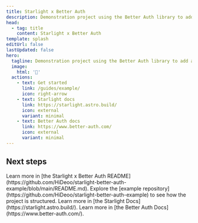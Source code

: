 ```yaml
---
title: Starlight x Better Auth
description: Demonstration project using the Better Auth library to add authentication to a Starlight project.
head:
  - tag: title
    content: Starlight x Better Auth
template: splash
editUrl: false
lastUpdated: false
hero:
  tagline: Demonstration project using the Better Auth library to add authentication to a Starlight project.
  image:
    html: '🔐'
  actions:
    - text: Get started
      link: /guides/example/
      icon: right-arrow
    - text: Starlight docs
      link: https://starlight.astro.build/
      icon: external
      variant: minimal
    - text: Better Auth docs
      link: https://www.better-auth.com/
      icon: external
      variant: minimal
---
```



## Next steps

<CardGrid stagger>
  <Card title="Read the instructions" icon="open-book">
    Learn more in [the Starlight x Better Auth
    README](https://github.com/HiDeoo/starlight-better-auth-example/blob/main/README.md).
  </Card>
  <Card title="Check out the example" icon="puzzle">
    Explore the [example repository](https://github.com/HiDeoo/starlight-better-auth-example) to see how the project is
    structured.
  </Card>
  <Card title="More about Starlight" icon="starlight">
    Learn more in [the Starlight Docs](https://starlight.astro.build/).
  </Card>
  <Card title="More about Better Auth" icon="seti:lock">
    Learn more in [the Better Auth Docs](https://www.better-auth.com/).
  </Card>
</CardGrid>
